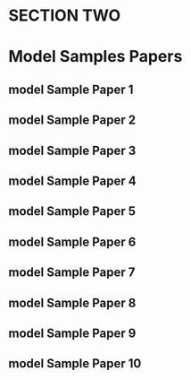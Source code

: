#  SECTION TWO {.unnumbered}

# Model Samples Papers


## model Sample Paper 1




## model Sample Paper 2



## model Sample Paper 3




## model Sample Paper 4




## model Sample Paper 5




## model Sample Paper 6




## model Sample Paper 7




## model Sample Paper 8




## model Sample Paper 9




## model Sample Paper 10